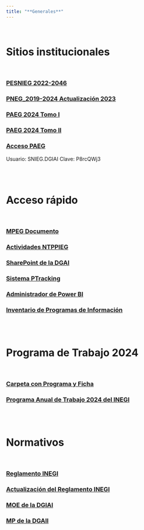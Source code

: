 ```yaml
---
title: "**Generales**"
--- 
```

<br>


<div class=text-justify>



# **Sitios institucionales**

<br>

### [PESNIEG 2022-2046](pdfs/PESNIEG_2022-2046.pdf){target="_blank"} 
### [PNEG_2019-2024 Actualización 2023](pdfs/PNEG_2019-2024_Actualizacion-2023.pdf){target="_blank"} 
### [PAEG 2024 Tomo I](pdfs/PAEG_2024.pdf){target="_blank"} 
### [PAEG 2024 Tomo II](pdfs/PAEG_2024_Ae.pdf){target="_blank"}
### [Acceso PAEG](https://www.snieg.mx/paeg/){target="_blank"}
Usuario: SNIEG.DGIAI
Clave: P8rcQWj3

<br> 
<br> 

# **Acceso rápido**

<br>

### [MPEG Documento](https://365inegi.sharepoint.com/:w:/s/dgiai/100_DGG_DGIAII/150_DAA_DGAI/EaqnNNiIBM9IqF-HNeKUbKEBNhqULmlAeT-Y3J7zEwcNaA?e=Fjtr07){target="_blank"}
### [Actividades NTPPIEG](pdfs/Actividades_NTPPIEG.pdf){target="_blank"}
### [SharePoint de la DGAI](https://365inegi.sharepoint.com/sites/dgiai/100_DGG_DGIAII/150_DAA_DGAI/Documentos%20compartidos/Forms/AllItems.aspx?viewpath=%2Fsites%2Fdgiai%2F100%5FDGG%5FDGIAII%2F150%5FDAA%5FDGAI%2FDocumentos%20compartidos%2FForms%2FAllItems%2Easpx){target="_blank"} 
### [Sistema PTracking](https://ptracking.snieg.mx/){target="_blank"}
### [Administrador de Power BI](https://app.powerbi.com/home?experience=power-bi){target="_blank"}
### [Inventario de Programas de Información](https://ptracking.snieg.mx/ipi/){target="_blank"}

<br> 
<br> 

# **Programa de Trabajo 2024**

<br> 

### [Carpeta con Programa y Ficha](https://365inegi.sharepoint.com/sites/dgiai/100_DGG_DGIAII/150_DAA_DGAI/Documentos%20compartidos/2024%20PAT/2024-01-26%20Revisados%20por%20Manuel/SAI){target="_blank"}
### [Programa Anual de Trabajo 2024 del INEGI](pdfs/Ood_19Dic23.pdf){target="_blank"}

<br> 
<br> 

# **Normativos**

<br> 

### [Reglamento INEGI](pdfs/R_INEGI_20.pdf){target="_blank"}
### [Actualización del Reglamento INEGI](pdfs/Ax_04Mar24.pdf){target="_blank"}
### [MOE de la DGIAI](pdfs/MO2_12Sep23.pdf){target="_blank"}
### [MP de la DGAII](pdfs/MP_15Oct21.pdf){target="_blank"}



<br> 

